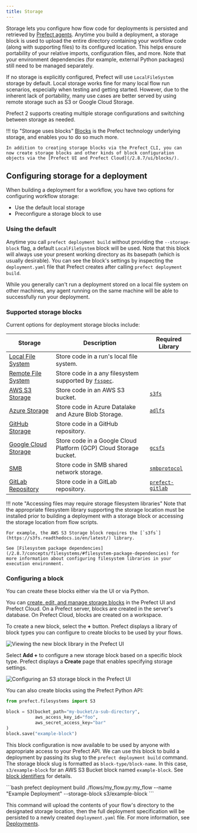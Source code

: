 ```yaml
---
title: Storage
---
```



Storage lets you configure how flow code for deployments is persisted and retrieved by [Prefect agents](/2.8.7/concepts/work-pools). Anytime you build a deployment, a storage block is used to upload the entire directory containing your workflow code (along with supporting files) to its configured location.  This helps ensure portability of your relative imports, configuration files, and more.  Note that your environment dependencies (for example, external Python packages) still need to be managed separately.

If no storage is explicitly configured, Prefect will use `LocalFileSystem` storage by default. Local storage works fine for many local flow run scenarios, especially when testing and getting started. However, due to the inherent lack of portability, many use cases are better served by using remote storage such as S3 or Google Cloud Storage.

Prefect 2 supports creating multiple storage configurations and switching between storage as needed.

!!! tip "Storage uses blocks"
    [Blocks](/2.8.7/concepts/blocks/) is the Prefect technology underlying storage, and enables you to do so much more. 

    In addition to creating storage blocks via the Prefect CLI, you can now create storage blocks and other kinds of block configuration objects via the [Prefect UI and Prefect Cloud](/2.8.7/ui/blocks/).

## Configuring storage for a deployment

When building a deployment for a workflow, you have two options for configuring workflow storage:

- Use the default local storage
- Preconfigure a storage block to use

### Using the default 

Anytime you call `prefect deployment build` without providing the `--storage-block` flag, a default `LocalFileSystem` block will be used.  Note that this block will always use your present working directory as its basepath (which is usually desirable).  You can see the block's settings by inspecting the `deployment.yaml` file that Prefect creates after calling `prefect deployment build`.

While you generally can't run a deployment stored on a local file system on other machines, any agent running on the same machine will be able to successfully run your deployment.

### Supported storage blocks

Current options for deployment storage blocks include:

| Storage | Description | Required Library | 
| --- | --- | --- |
| [Local File System](/2.8.7/api-ref/prefect/filesystems/#prefect.filesystems.LocalFileSystem) | Store code in a run's local file system. | |
| [Remote File System](/2.8.7/api-ref/prefect/filesystems/#prefect.filesystems.RemoteFileSystem) | Store code in a any filesystem supported by [`fsspec`](https://filesystem-spec.readthedocs.io/en/latest/). | |
| [AWS S3 Storage](/2.8.7/api-ref/prefect/filesystems/#prefect.filesystems.S3) | Store code in an AWS S3 bucket. | [`s3fs`](https://s3fs.readthedocs.io/en/latest/) |
| [Azure Storage](/2.8.7/api-ref/prefect/filesystems/#prefect.filesystems.Azure) | Store code in Azure Datalake and Azure Blob Storage. | [`adlfs`](https://github.com/fsspec/adlfs) |
| [GitHub Storage](/2.8.7/api-ref/prefect/filesystems/#prefect.filesystems.GitHub) | Store code in a GitHub repository. | |
| [Google Cloud Storage](/2.8.7/api-ref/prefect/filesystems/#prefect.filesystems.GCS) | Store code in a Google Cloud Platform (GCP) Cloud Storage bucket. | [`gcsfs`](https://gcsfs.readthedocs.io/en/latest/) |
| [SMB](/2.8.7/api-ref/prefect/filesystems/#prefect.filesystems.SMB) | Store code in SMB shared network storage. | [`smbprotocol`](https://github.com/jborean93/smbprotocol) |
| [GitLab Repository](https://github.com/PrefectHQ/prefect-gitlab) | Store code in a GitLab repository. | [`prefect-gitlab`](https://github.com/PrefectHQ/prefect-gitlab) |

!!! note "Accessing files may require storage filesystem libraries"
    Note that the appropriate filesystem library supporting the storage location must be installed prior to building a deployment with a storage block or accessing the storage location from flow scripts. 
    
    For example, the AWS S3 Storage block requires the [`s3fs`](https://s3fs.readthedocs.io/en/latest/) library.

    See [Filesystem package dependencies](/2.8.7/concepts/filesystems/#filesystem-package-dependencies) for more information about configuring filesystem libraries in your execution environment.

### Configuring a block

You can create these blocks either via the UI or via Python. 

You can [create, edit, and manage storage blocks](/2.8.7/ui/blocks/) in the Prefect UI and Prefect Cloud. On a Prefect server, blocks are created in the server's database. On Prefect Cloud, blocks are created on a workspace.

To create a new block, select the **+** button. Prefect displays a library of block types you can configure to create blocks to be used by your flows.

![Viewing the new block library in the Prefect UI](../img/ui/block-library.png)

Select **Add +** to configure a new storage block based on a specific block type. Prefect displays a **Create** page that enables specifying storage settings.

![Configuring an S3 storage block in the Prefect UI](../img/tutorials/s3-block-configuration.png)

You can also create blocks using the Prefect Python API:

```python
from prefect.filesystems import S3

block = S3(bucket_path="my-bucket/a-sub-directory", 
           aws_access_key_id="foo", 
           aws_secret_access_key="bar"
)
block.save("example-block")
```

This block configuration is now available to be used by anyone with appropriate access to your Prefect API.  We can use this block to build a deployment by passing its slug to the `prefect deployment build` command. The storage block slug is formatted as `block-type/block-name`. In this case, `s3/example-block` for an AWS S3 Bucket block named `example-block`. See [block identifiers](/2.8.7/concepts/deployments/#block-identifiers) for details.

<div class="terminal">
```bash
prefect deployment build ./flows/my_flow.py:my_flow --name "Example Deployment" --storage-block s3/example-block
```
</div>

This command will upload the contents of your flow's directory to the designated storage location, then the full deployment specification will be persisted to a newly created `deployment.yaml` file.  For more information, see [Deployments](/2.8.7/concepts/deployments).
